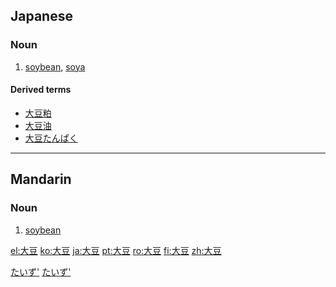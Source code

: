 ==Japanese==
{{kanji readings tab|大|だい|豆|ず|sort=だいず}}

===Noun===
{{ja-noun|k|hira=だいず|rom=daizu|hidx=たいず'}}

# [[soybean]], [[soya]]

====Derived terms====
* [[大豆粕]]
* [[大豆油]]
* [[大豆たんぱく]]

[[Category:ja:Foods|たいず']]
[[Category:ja:Grains|たいず']]

----

==Mandarin==
{{zh-hanzi|[[大]][[豆]]}}

===Noun===
{{cmn-noun|ts|pin=dàdòu|pint=da4dou4|rs=大00}}

# [[soybean]]

[[el:大豆]]
[[ko:大豆]]
[[ja:大豆]]
[[pt:大豆]]
[[ro:大豆]]
[[fi:大豆]]
[[zh:大豆]]